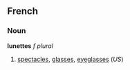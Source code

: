 ==French==
===Noun===
'''lunettes''' ''f plural''

#[[spectacles]], [[glasses]], [[eyeglasses]] (''US'')